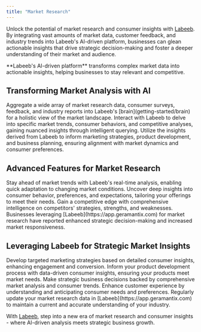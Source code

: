 ```yaml
---
title: "Market Research"
---
```


Unlock the potential of market research and consumer insights with [Labeeb](https://app.geramantix.com). By integrating vast amounts of market data, customer feedback, and industry trends into Labeeb's AI-driven platform, businesses can glean actionable insights that drive strategic decision-making and foster a deeper understanding of their market and audience.

<Note>
    **Labeeb's AI-driven platform** transforms complex market data into actionable insights, helping businesses to stay relevant and competitive.
</Note>


## Transforming Market Analysis with AI
<Steps>
    <Step title="Comprehensive Data Integration">
        Aggregate a wide array of market research data, consumer surveys, feedback, and industry reports into Labeeb's [brain](getting-started/brain) for a holistic view of the market landscape.
    </Step>
    <Step title="Interactive Querying for Insights">
        Interact with Labeeb to delve into specific market trends, consumer behaviors, and competitive analyses, gaining nuanced insights through intelligent querying.
    </Step>
    <Step title="Data-Driven Strategy Formulation">
        Utilize the insights derived from Labeeb to inform marketing strategies, product development, and business planning, ensuring alignment with market dynamics and consumer preferences.
    </Step>
</Steps>

## Advanced Features for Market Research
<AccordionGroup>
    <Accordion title="Real-Time Market Trend Analysis" icon="chart-line">
        Stay ahead of market trends with Labeeb's real-time analysis, enabling quick adaptation to changing market conditions.
    </Accordion>
    <Accordion title="Consumer Behavior Insights" icon="user-friends">
        Uncover deep insights into consumer behavior, preferences, and expectations, tailoring your offerings to meet their needs.
    </Accordion>
    <Accordion title="Competitive Intelligence" icon="chess">
        Gain a competitive edge with comprehensive intelligence on competitors' strategies, strengths, and weaknesses.
    </Accordion>
</AccordionGroup>

<Check>
    Businesses leveraging [Labeeb](https://app.geramantix.com) for market research have reported enhanced strategic decision-making and increased market responsiveness.
</Check>

## Leveraging Labeeb for Strategic Market Insights
<CardGroup cols={2}>
    <Card title="Targeted Marketing Strategies" icon="bullseye-arrow">
        Develop targeted marketing strategies based on detailed consumer insights, enhancing engagement and conversion.
    </Card>
    <Card title="Informed Product Development" icon="lightbulb">
        Inform your product development process with data-driven consumer insights, ensuring your products meet market needs.
    </Card>
    <Card title="Strategic Business Decisions" icon="balance-scale-right">
        Make strategic business decisions backed by comprehensive market analysis and consumer trends.
    </Card>
    <Card title="Enhanced Customer Experience" icon="smile-beam">
        Enhance customer experience by understanding and anticipating consumer needs and preferences.
    </Card>
</CardGroup>


<Tip>
    Regularly update your market research data in [Labeeb](https://app.geramantix.com) to maintain a current and accurate understanding of your industry.
</Tip>

With [Labeeb](https://app.geramantix.com), step into a new era of market research and consumer insights - where AI-driven analysis meets strategic business growth.

<Snippet file="commercial.mdx" />
